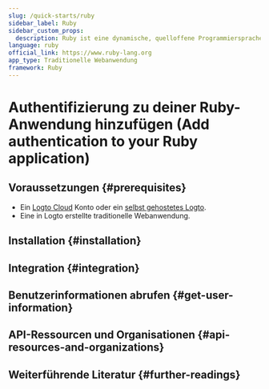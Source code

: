 ```yaml
---
slug: /quick-starts/ruby
sidebar_label: Ruby
sidebar_custom_props:
  description: Ruby ist eine dynamische, quelloffene Programmiersprache mit Fokus auf Einfachheit und Produktivität. (Ruby is a dynamic, open-source programming language with a focus on simplicity and productivity.)
language: ruby
official_link: https://www.ruby-lang.org
app_type: Traditionelle Webanwendung
framework: Ruby
---
```




# Authentifizierung zu deiner Ruby-Anwendung hinzufügen (Add authentication to your Ruby application)

<GuideTip />

## Voraussetzungen \{#prerequisites}

- Ein [Logto Cloud](https://cloud.logto.io) Konto oder ein [selbst gehostetes Logto](/introduction/set-up-logto-oss).
- Eine in Logto erstellte traditionelle Webanwendung.

## Installation \{#installation}

<Installation />

## Integration \{#integration}

<Integration />

## Benutzerinformationen abrufen \{#get-user-information}

<GetUserInformation />

## API-Ressourcen und Organisationen \{#api-resources-and-organizations}

<ApiResources />

## Weiterführende Literatur \{#further-readings}

<FurtherReadings />
